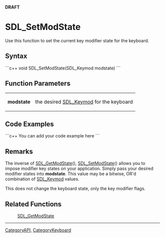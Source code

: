 <span color="red">'''DRAFT'''</span>

= SDL_SetModState =
Use this function to set the current key modifier state for the keyboard.


== Syntax ==
```c++
void SDL_SetModState(SDL_Keymod modstate)
```

== Function Parameters ==
{|
|'''modstate'''
|the desired [[SDL_Keymod]] for the keyboard
|}

== Code Examples ==
```c++
You can add your code example here
```

== Remarks ==
The inverse of [[SDL_GetModState]](), [[SDL_SetModState]]() allows you to impose modifier key states on your application.  Simply pass your desired modifier states into '''modstate'''. This value may be a bitwise, OR'd combination of [[SDL_Keymod]] values.

This does not change the keyboard state, only the key modifier flags.

== Related Functions ==
:[[SDL_GetModState]]

----
[[CategoryAPI]], [[CategoryKeyboard]]
